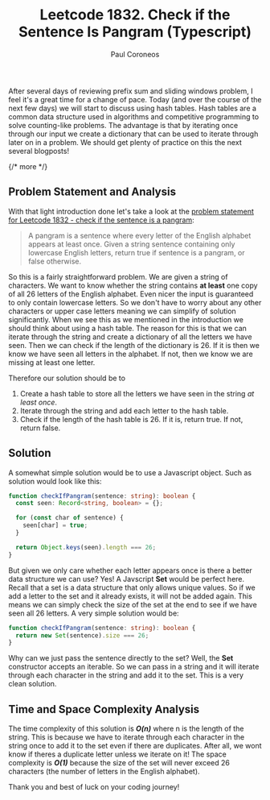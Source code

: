 ﻿---
title: "Leetcode 1832. Check if the Sentence Is Pangram (Typescript)"
description: "Solution to Leetcode 1832 - Check if the Sentence Is Pangram (Typescript)"
pubDate: 2025-05-10
author: "Paul Coroneos"
tags: ["leetcode", "algorithms", "typescript", "hash table"]
---

After several days of reviewing prefix sum and sliding windows problem, I feel it's a great time for a change of pace. Today (and over the course of the next few days) we will start to discuss using hash tables. Hash tables are a common data structure used in algorithms and competitive programming to solve counting-like problems. The advantage is that by iterating once through our input we create a dictionary that can be used to iterate through later on in a problem. We should get plenty of practice on this the next several blogposts!

{/* more */}

## Problem Statement and Analysis

With that light introduction done let's take a look at the [problem statement for Leetcode 1832 - check if the sentence is a pangram](https://leetcode.com/problems/check-if-the-sentence-is-pangram/description/):

> A pangram is a sentence where every letter of the English alphabet appears at least once. Given a string sentence containing only lowercase English letters, return true if sentence is a pangram, or false otherwise.

So this is a fairly straightforward problem. We are given a string of characters. We want to know whether the string contains **at least** one copy of all 26 letters of the English alphabet. Even nicer the input is guaranteed to only contain lowercase letters. So we don't have to worry about any other characters or upper case letters meaning we can simplify of solution significantly. When we see this as we mentioned in the introduction we should think about using a hash table. The reason for this is that we can iterate through the string and create a dictionary of all the letters we have seen. Then we can check if the length of the dictionary is 26. If it is then we know we have seen all letters in the alphabet. If not, then we know we are missing at least one letter.

Therefore our solution should be to

1. Create a hash table to store all the letters we have seen in the string _at least once_.
2. Iterate through the string and add each letter to the hash table.
3. Check if the length of the hash table is 26. If it is, return true. If not, return false.

## Solution

A somewhat simple solution would be to use a Javascript object. Such as solution would look like this:

```typescript
function checkIfPangram(sentence: string): boolean {
  const seen: Record<string, boolean> = {};

  for (const char of sentence) {
    seen[char] = true;
  }

  return Object.keys(seen).length === 26;
}
```

But given we only care whether each letter appears once is there a better data structure we can use? Yes! A Javscript **Set** would be perfect here. Recall that a set is a data structure that only allows unique values. So if we add a letter to the set and it already exists, it will not be added again. This means we can simply check the size of the set at the end to see if we have seen all 26 letters. A very simple solution would be:

```typescript
function checkIfPangram(sentence: string): boolean {
  return new Set(sentence).size === 26;
}
```

Why can we just pass the sentence directly to the set? Well, the **Set** constructor accepts an iterable. So we can pass in a string and it will iterate through each character in the string and add it to the set. This is a very clean solution.

## Time and Space Complexity Analysis

The time complexity of this solution is **_O(n)_** where n is the length of the string. This is because we have to iterate through each character in the string once to add it to the set even if there are duplicates. After all, we wont know if theres a duplicate letter unless we iterate on it! The space complexity is **_O(1)_** because the size of the set will never exceed 26 characters (the number of letters in the English alphabet).

Thank you and best of luck on your coding journey!

